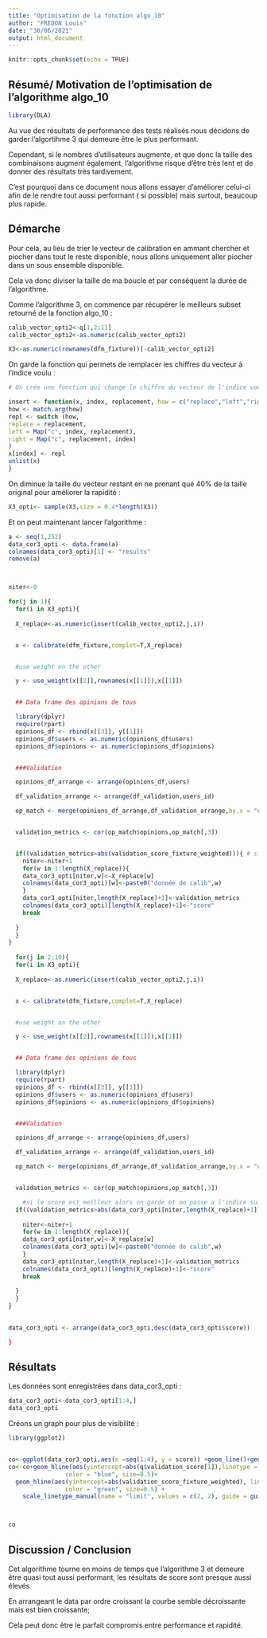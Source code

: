 ```yaml
---
title: "Optimisation de la fonction algo_10"
author: "FREDON Louis"
date: "30/06/2021"
output: html_document
---
```


```r
knitr::opts_chunk$set(echo = TRUE)

```

## Résumé/ Motivation de  l'optimisation de l'algorithme algo_10

```r
library(DLA)
```

Au vue des résultats de performance des tests réalisés nous décidons de garder l'algortihme 3 qui demeure être le plus performant.

Cependant, si le nombres d'utilisateurs augmente, et que donc la taille des combinaisons augment également, l'algorithme risque d'être très lent et de donner des résultats très tardivement.

C'est pourquoi dans ce document nous allons essayer d'améliorer celui-ci afin de le rendre tout aussi performant ( si possible) mais surtout, beaucoup plus rapide.



## Démarche

Pour cela, au lieu de trier le vecteur de calibration en ammant chercher et piocher dans tout le reste disponible, nous allons uniquement aller piocher dans un sous ensemble disponible.

Cela va donc diviser la taille de ma boucle et par conséquent la durée de l'algorithme.


Comme l'algorithme 3, on commence par récupérer le meilleurs subset retourné de la fonction algo_10 :

```r
calib_vector_opti2<-q[1,2:11]
calib_vector_opti2<-as.numeric(calib_vector_opti2)

X3<-as.numeric(rownames(dfm_fixture))[-calib_vector_opti2]

```


On garde la fonction qui permets de remplacer les chiffres du vecteur à l'indice voulu :


```r
# On crée une fonction qui change le chiffre du vecteur de l'indice voulu

insert <- function(x, index, replacement, how = c("replace","left","right")) {
how <- match.arg(how)
repl <- switch (how,
replace = replacement,
left = Map("c", index, replacement),
right = Map("c", replacement, index)
)
x[index] <- repl
unlist(x)
}
```


On diminue la taille du vecteur restant en ne prenant que 40% de la taille original pour améliorer la rapidité :

```r
X3_opti<- sample(X3,size = 0.4*length(X3))
```

Et on peut maintenant lancer l'algorithme :

```r



a <- seq(1,252)
data_cor3_opti <- data.frame(a)
colnames(data_cor3_opti)[1] <- "results"
remove(a)



niter<-0

for(j in 1){
  for(i in X3_opti){
  
  X_replace<-as.numeric(insert(calib_vector_opti2,j,i))


  x <- calibrate(dfm_fixture,complet=T,X_replace)


  #use weight on the other

  y <- use_weight(x[[2]],rownames(x[[1]]),x[[1]])


  ## Data frame des opinions de tous

  library(dplyr)
  require(rpart)
  opinions_df <- rbind(x[[3]], y[[1]])
  opinions_df$users <- as.numeric(opinions_df$users)
  opinions_df$opinions <- as.numeric(opinions_df$opinions)


  ###Validation

  opinions_df_arrange <- arrange(opinions_df,users)

  df_validation_arrange <- arrange(df_validation,users_id)

  op_match <- merge(opinions_df_arrange,df_validation_arrange,by.x = "users",by.y = "users_id")


  validation_metrics <- cor(op_match$opinions,op_match[,3])


  if((validation_metrics>abs(validation_score_fixture_weighted))){ # si le score est meilleur alors on garde et on passe a l'indice suivant 
    niter<-niter+1
    for(w in 1:length(X_replace)){
    data_cor3_opti[niter,w]<-X_replace[w]
    colnames(data_cor3_opti)[w]<-paste0("donnée de calib",w)
    }
    data_cor3_opti[niter,length(X_replace)+1]<-validation_metrics
    colnames(data_cor3_opti)[length(X_replace)+1]<-"score"
    break
   
  }
  }
}
  
  for(j in 2:10){
  for(i in X3_opti){
  
  X_replace<-as.numeric(insert(calib_vector_opti2,j,i))


  x <- calibrate(dfm_fixture,complet=T,X_replace)


  #use weight on the other

  y <- use_weight(x[[2]],rownames(x[[1]]),x[[1]])


  ## Data frame des opinions de tous

  library(dplyr)
  require(rpart)
  opinions_df <- rbind(x[[3]], y[[1]])
  opinions_df$users <- as.numeric(opinions_df$users)
  opinions_df$opinions <- as.numeric(opinions_df$opinions)


  ###Validation

  opinions_df_arrange <- arrange(opinions_df,users)

  df_validation_arrange <- arrange(df_validation,users_id)

  op_match <- merge(opinions_df_arrange,df_validation_arrange,by.x = "users",by.y = "users_id")


  validation_metrics <- cor(op_match$opinions,op_match[,3])

    #si le score est meilleur alors on garde et on passe a l'indice suivant
  if((validation_metrics>abs(data_cor3_opti[niter,length(X_replace)+1]))){ 
 
    niter<-niter+1
    for(w in 1:length(X_replace)){
    data_cor3_opti[niter,w]<-X_replace[w]
    colnames(data_cor3_opti)[w]<-paste0("donnée de calib",w)
    }
    data_cor3_opti[niter,length(X_replace)+1]<-validation_metrics
    colnames(data_cor3_opti)[length(X_replace)+1]<-"score"
    break
   
  }
  }
}
  

data_cor3_opti <- arrange(data_cor3_opti,desc(data_cor3_opti$score))

}
```

## Résultats

Les données sont enregistrées dans data_cor3_opti :

```r

data_cor3_opti<-data_cor3_opti[1:4,]
data_cor3_opti
```


Créons un graph pour plus de visibilité :

```r
library(ggplot2)


co<-ggplot(data_cor3_opti,aes(x =seq(1:4), y = score)) +geom_line()+geom_point()
co<-co+geom_hline(aes(yintercept=abs(q$validation_score[1]),linetype = "algo_10 score"), 
                color = "blue", size=0.5)+
  geom_hline(aes(yintercept=abs(validation_score_fixture_weighted), linetype = "best score"), 
                color = "green", size=0.5) +
    scale_linetype_manual(name = "limit", values = c(2, 2), guide = guide_legend(override.aes = list(color = c("blue", "green"))))



co

```

## Discussion / Conclusion

Cet algorithme tourne en moins de temps que l'algorithme 3 et demeure être quasi tout aussi performant, les résultats de score sont presque aussi élevés.

En arrangeant le data par ordre croissant la courbe semble décroissante mais est bien croissante;

Cela peut donc être le parfait compromis entre performance et rapidité.
